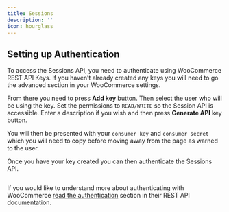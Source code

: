 ```yaml
---
title: Sessions
description: ''
icon: hourglass
---
```


## Setting up Authentication

To access the Sessions API, you need to authenticate using WooCommerce REST API Keys. If you haven’t already created any keys you will need to go the advanced section in your WooCommerce settings.

From there you need to press **Add key** button. Then select the user who will be using the key. Set the permissions to `READ/WRITE` so the Session API is accessible. Enter a description if you wish and then press **Generate API** key button.

You will then be presented with your `consumer key` and `consumer secret` which you will need to copy before moving away from the page as warned to the user.

Once you have your key created you can then authenticate the Sessions API.

```http
```

If you would like to understand more about authenticating with WooCommerce [read the authentication](https://woocommerce.github.io/woocommerce-rest-api-docs/#authentication) section in their REST API documentation.